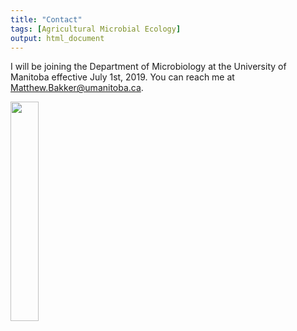 ```yaml
---
title: "Contact"
tags: [Agricultural Microbial Ecology]
output: html_document
---
```


I will be joining the Department of Microbiology at the University of Manitoba effective July 1st, 2019.
You can reach me at [Matthew.Bakker@umanitoba.ca](mailto:Matthew.Bakker@umanitoba.ca).
  
  
<left>
![](media/UofM_logo.png){width=30%}
</left>